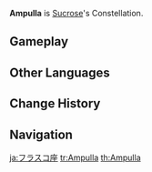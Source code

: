 {{Constellation Overview Infobox
|title     = Ampulla
|character = Sucrose
|meaning   = Flask
}}
'''Ampulla''' is [[Sucrose]]'s Constellation.

==Gameplay==
{{Constellation Table|Sucrose}}

==Other Languages==
{{Other Languages
|en      = Ampulla
|en_lang = la
|en_tl   = Flask
|zhs     = 烧瓶座
|zhs_rm  = Shāopíng-zuò
|zht     = 燒瓶座
|zht_rm  = Shāopíng-zuò
|zh_tl   = Flask Constellation
|ja      = フラスコ座
|ja_rm   = Furasuko-za
|ja_tl   = Flask Constellation
|ko      = 플라스크자리
|ko_rm   = Peullaseukeu-jari
|ko_tl   = Flask Constellation
|es      = Ampulla
|fr      = Ampulla
|ru      = Горячая Колба
|ru_tl   = Hot Flask
|th      = Ampulla
|vi      = Thiêu Bình
|vi_tl   = 
|de      = Ampulla
|id      = Ampulla
|pt      = Ampulla
|tr      = Deney Tüpü
|tr_tl   = 
|it      = Ampulla
}}

==Change History==
{{Change History|1.0}}

==Navigation==
{{Constellation Navbox}}

[[ja:フラスコ座]]
[[tr:Ampulla]]
[[th:Ampulla]]